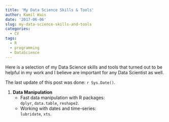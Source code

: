 ```yaml
---
title: 'My Data Science Skills & Tools'
author: Kamil Wais
date: '2017-06-06'
slug: my-data-science-skills-and-tools
categories:
  - CV
tags:
  - R
  - programming
  - DataScience
---
```


Here is a selection of my Data Science skills and tools that turned out to be helpful in my work and I believe are important for any Data Scientist as well.

The last update of this post was done: `r Sys.Date()`.

1. __Data Manipulation__   
    * Fast data manipulation with R packages:   
    `dplyr`, `data.table`, `reshape2`. 
    * Working with dates and time-series:   
    `lubridate`, `xts`.


